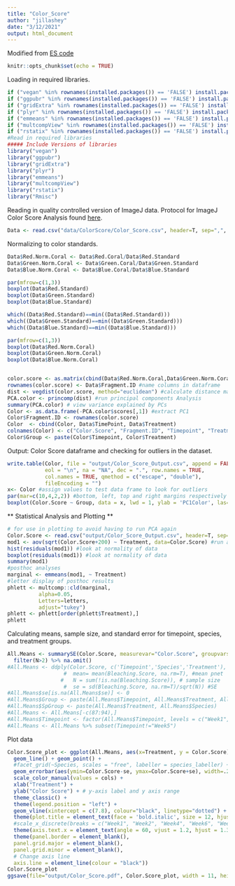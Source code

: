 ```yaml
---
title: "Color_Score"
author: "jillashey"
date: "3/12/2021"
output: html_document
---
```


Modified from [ES code](https://github.com/hputnam/Acclim_Dynamics/blob/master/Scripts/Photographic_Bleaching.Rmd)

```r
knitr::opts_chunk$set(echo = TRUE)
```

Loading in required libraries. 
```r
if ("vegan" %in% rownames(installed.packages()) == 'FALSE') install.packages('vegan') 
if ("ggpubr" %in% rownames(installed.packages()) == 'FALSE') install.packages('ggpubr') 
if ("gridExtra" %in% rownames(installed.packages()) == 'FALSE') install.packages('gridExtra') 
if ("plyr" %in% rownames(installed.packages()) == 'FALSE') install.packages('plyr') 
if ("emmeans" %in% rownames(installed.packages()) == 'FALSE') install.packages('emmeans') 
if ("multcompView" %in% rownames(installed.packages()) == 'FALSE') install.packages('multcompView') 
if ("rstatix" %in% rownames(installed.packages()) == 'FALSE') install.packages('rstatix') 
#Read in required libraries
##### Include Versions of libraries
library("vegan")
library("ggpubr")
library("gridExtra")
library("plyr") 
library("emmeans")
library("multcompView")
library("rstatix")
library("Rmisc")
```

Reading in quality controlled version of ImageJ data.
Protocol for ImageJ Color Score Analysis found [here](https://emmastrand.github.io/EmmaStrand_Notebook/ImageJ-Analysis-Protocols/).  
```r
Data <- read.csv("data/ColorScore/Color_Score.csv", header=T, sep=",", na.string="NA") #read in data file
```

Normalizing to color standards. 
```r
Data$Red.Norm.Coral <- Data$Red.Coral/Data$Red.Standard
Data$Green.Norm.Coral <- Data$Green.Coral/Data$Green.Standard
Data$Blue.Norm.Coral <- Data$Blue.Coral/Data$Blue.Standard

par(mfrow=c(1,3))
boxplot(Data$Red.Standard)
boxplot(Data$Green.Standard)
boxplot(Data$Blue.Standard)

which((Data$Red.Standard)==min((Data$Red.Standard)))
which((Data$Green.Standard)==min((Data$Green.Standard)))
which((Data$Blue.Standard)==min((Data$Blue.Standard)))

par(mfrow=c(1,3))
boxplot(Data$Red.Norm.Coral)
boxplot(Data$Green.Norm.Coral)
boxplot(Data$Blue.Norm.Coral)



```

```r
color.score <- as.matrix(cbind(Data$Red.Norm.Coral,Data$Green.Norm.Coral,Data$Blue.Norm.Coral)) #create matrix
rownames(color.score) <- Data$Fragment.ID #name columns in dataframe
dist <- vegdist(color.score, method="euclidean") #calculate distance matrix of color scores
PCA.color <- princomp(dist) #run principal components Analysis
summary(PCA.color) # view variance explained by PCs
Color <- as.data.frame(-PCA.color$scores[,1]) #extract PC1
Color$Fragment.ID <- rownames(color.score)
Color  <- cbind(Color, Data$TimePoint, Data$Treatment)
colnames(Color) <- c("Color.Score", "Fragment.ID", "Timepoint", "Treatment")        
Color$Group <- paste(Color$Timepoint, Color$Treatment)
```

Output: Color Score dataframe and checking for outliers in the dataset. 
```r
write.table(Color, file = "output/Color_Score_Output.csv", append = FALSE, quote = TRUE, sep = ",",
            eol = "\n", na = "NA", dec = ".", row.names = TRUE,
            col.names = TRUE, qmethod = c("escape", "double"),
            fileEncoding = "")
x<- Color #assign values to test data frame to look for outliers
par(mar=c(10,4,2,2)) #bottom, left, top and right margins respectively
boxplot(Color.Score ~ Group, data = x, lwd = 1, ylab = 'PC1Color', las=2, cex=0.8) #plot boxplot of PC1 color score by treatment and timepoint
```

** Statistical Analysis and Plotting ** 
```r
# for use in plotting to avoid having to run PCA again
Color.Score <- read.csv("output/Color_Score_Output.csv", header=T, sep=",", na.string="NA") #read in data file
mod1 <- aov(sqrt(Color.Score+200) ~ Treatment, data=Color.Score) #run an ANOVA ## add Timepoint as factor later 
hist(residuals(mod1)) #look at normality of data
boxplot(residuals(mod1)) #look at normality of data
summary(mod1)
#posthoc analyses
marginal <- emmeans(mod1, ~ Treatment)
#letter display of posthoc results
phlett <- multcomp::cld(marginal,
          alpha=0.05,
          Letters=letters,
          adjust="tukey")
phlett <- phlett[order(phlett$Treatment),]
phlett
```

Calculating means, sample size, and standard error for timepoint, species, and treatment groups. 
```r
All.Means <- summarySE(Color.Score, measurevar="Color.Score", groupvars=c("Treatment")) %>% 
  filter(N>2) %>% na.omit()
#All.Means <- ddply(Color.Score, c('Timepoint','Species','Treatment'), summarize,
                  #  mean= mean(Bleaching.Score, na.rm=T), #mean pnet
                 #   N = sum(!is.na(Bleaching.Score)), # sample size
                  #  se = sd(Bleaching.Score, na.rm=T)/sqrt(N)) #SE
#All.Means$se[is.na(All.Means$se)] <- 0
#All.Means$Group <- paste(All.Means$Timepoint, All.Means$Treatment, All.Means$Species)
#All.Means$SpGroup <- paste(All.Means$Treatment, All.Means$Species)
#All.Means <- All.Means[-c(87:94),]
#All.Means$Timepoint <- factor(All.Means$Timepoint, levels = c("Week1", "Week2", "Week3", "Week4", "Week5", "Week6", "Week7", "Week8", "Week9", "Week10", "Week11", "Week12", "Week13", "Week14", "Week15", "Week16")) 
#All.Means <- All.Means %>% subset(Timepoint!="Week5")
```

Plot data 
```r
Color.Score_plot <- ggplot(All.Means, aes(x=Treatment, y = Color.Score)) +
  geom_line() + geom_point() +
  #facet_grid(~Species, scales = "free", labeller = species_labeller) +
  geom_errorbar(aes(ymin=Color.Score-se, ymax=Color.Score+se), width=.2) +
  scale_color_manual(values = cols) + 
  xlab("Treatment") + 
  ylab("Color Score") + # y-axis label and y axis range
  theme_classic() + 
  theme(legend.position = "left") +
  geom_vline(xintercept = c(7.8), colour="black", linetype="dotted") +
  theme(plot.title = element_text(face = 'bold.italic', size = 12, hjust = 0)) + 
  #scale_x_discrete(breaks = c("Week1", "Week2", "Week4", "Week6", "Week8", "Week12", "Week16"), labels = c("1 week", "2 week", "4 week", "6 week", "8 week", "12 week", "16 week")) +
  theme(axis.text.x = element_text(angle = 60, vjust = 1.2, hjust = 1.3)) + #Set the text angle
  theme(panel.border = element_blank(),
  panel.grid.major = element_blank(),
  panel.grid.minor = element_blank(),
  # Change axis line
  axis.line = element_line(colour = "black"))
Color.Score_plot
ggsave(file="output/Color_Score.pdf", Color.Score_plot, width = 11, height = 6, units = c("in"))
```



















